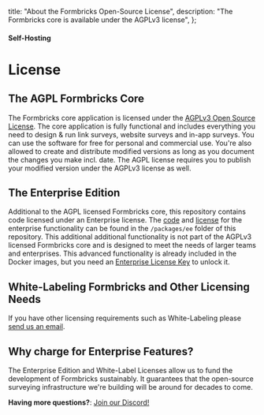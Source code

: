   title: "About the Formbricks Open-Source License",
  description:
    "The Formbricks core is available under the AGPLv3 license",
};

#### Self-Hosting

# License

## The AGPL Formbricks Core

The Formbricks core application is licensed under the [AGPLv3 Open Source License](https://github.com/formbricks/formbricks/blob/main/LICENSE). The core application is fully functional and includes everything you need to design & run link surveys, website surveys and in-app surveys. You can use the software for free for personal and commercial use. You're also allowed to create and distribute modified versions as long as you document the changes you make incl. date. The AGPL license requires you to publish your modified version under the AGPLv3 license as well.

## The Enterprise Edition

Additional to the AGPL licensed Formbricks core, this repository contains code licensed under an Enterprise license. The [code](https://github.com/formbricks/formbricks/tree/main/packages/ee) and [license](https://github.com/formbricks/formbricks/blob/main/packages/ee/LICENSE) for the enterprise functionality can be found in the `/packages/ee` folder of this repository. This additional additional functionality is not part of the AGPLv3 licensed Formbricks core and is designed to meet the needs of larger teams and enterprises. This advanced functionality is already included in the Docker images, but you need an [Enterprise License Key](https://formbricks.com/docs/self-hosting/enterprise) to unlock it.

## White-Labeling Formbricks and Other Licensing Needs

If you have other licensing requirements such as White-Labeling please [send us an email](mailto:hola@formbricks.com).

## Why charge for Enterprise Features?

The Enterprise Edition and White-Label Licenses allow us to fund the development of Formbricks sustainably. It guarantees that the open-source surveying infrastructure we're building will be around for decades to come.

**Having more questions?**: [Join our Discord!](https://formbricks.com/discord)
